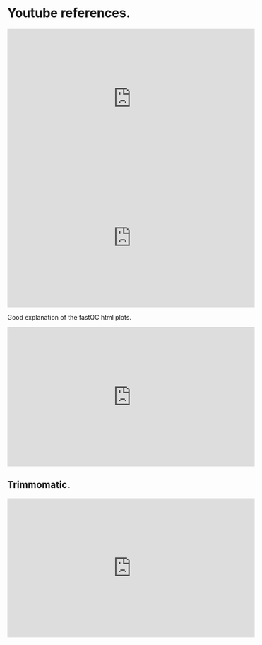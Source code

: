 # Youtube references.

<iframe width="560" height="315" src="https://www.youtube.com/embed/LV8s7bBgjAk" title="YouTube video player" frameborder="0" allow="accelerometer; autoplay; clipboard-write; encrypted-media; gyroscope; picture-in-picture" allowfullscreen></iframe>

<iframe width="560" height="315" src="https://www.youtube.com/embed/d3SRyPfj6sY" title="YouTube video player" frameborder="0" allow="accelerometer; autoplay; clipboard-write; encrypted-media; gyroscope; picture-in-picture" allowfullscreen></iframe>  

Good explanation of the fastQC html plots. 

<iframe width="560" height="315" src="https://www.youtube.com/embed/UkrUTgAKFiE" title="YouTube video player" frameborder="0" allow="accelerometer; autoplay; clipboard-write; encrypted-media; gyroscope; picture-in-picture" allowfullscreen></iframe>

## Trimmomatic.   
<iframe width="560" height="315" src="https://www.youtube.com/embed/Q4UU6k13090" title="YouTube video player" frameborder="0" allow="accelerometer; autoplay; clipboard-write; encrypted-media; gyroscope; picture-in-picture" allowfullscreen></iframe>  
